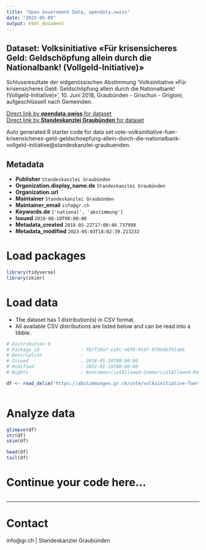 ```yaml
---
title: "Open Government Data, opendata.swiss"
date: "2023-05-09"
output: html_document
---
```


## Dataset: Volksinitiative «Für krisensicheres Geld: Geldschöpfung allein durch die Nationalbank! (Vollgeld-Initiative)»

Schlussresultate der eidgenössischen Abstimmung 'Volksinitiative «Für krisensicheres Geld: Geldschöpfung allein durch die Nationalbank! (Vollgeld-Initiative)»', 10. Juni 2018, Graubünden - Grischun - Grigioni, aufgeschlüsselt nach Gemeinden.

[Direct link by **opendata.swiss** for dataset](https://opendata.swiss/de/dataset/volksinitiative-fur-krisensicheres-geld-geldschopfung-allein-durch-die-nationalbank-vollgeld-in)<br>
[Direct link by **Standeskanzlei Graubünden** for dataset](https://abstimmungen.gr.ch/vote/volksinitiative-fuer-krisensicheres-geld-geldschoepfung-allein-durch-die-nationalbank-vollgeld-initiative/data)

Auto generated R starter code for data set vote-volksinitiative-fuer-krisensicheres-geld-geldschoepfung-allein-durch-die-nationalbank-vollgeld-initiative@standeskanzlei-graubuenden.

## Metadata

- **Publisher** `Standeskanzlei Graubünden`
- **Organization.display_name.de** `Standeskanzlei Graubünden`
- **Organization.url** ``
- **Maintainer** `Standeskanzlei Graubünden`
- **Maintainer_email** `info@gr.ch`
- **Keywords.de** `['national', 'abstimmung']`
- **Issued** `2018-06-10T00:00:00`
- **Metadata_created** `2018-05-22T17:00:40.737998`
- **Metadata_modified** `2023-05-03T18:02:39.213232`


# Load packages

```r

library(tidyverse)
library(skimr)

```

# Load data

-   The dataset has 1 distribution(s) in CSV format.
-   All available CSV distributions are listed below and can be read into a tibble.

```r

# Distribution 0
# Package_id               : fb7f28a7-e19c-48f6-919f-8786dbf01a66
# Description              : 
# Issued                   : 2018-05-20T00:00:00
# Modified                 : 2022-01-19T00:00:00
# Rights                   : NonCommercialAllowed-CommercialAllowed-ReferenceRequired

df <- read_delim('https://abstimmungen.gr.ch/vote/volksinitiative-fuer-krisensicheres-geld-geldschoepfung-allein-durch-die-nationalbank-vollgeld-initiative/data-csv')



```

# Analyze data

```r

glimpse(df)
str(df)
skim(df)

head(df)
tail(df)

```

# Continue your code here...

```r

```

------------------------------------------------------------------------

# Contact

info@gr.ch | Standeskanzlei Graubünden

